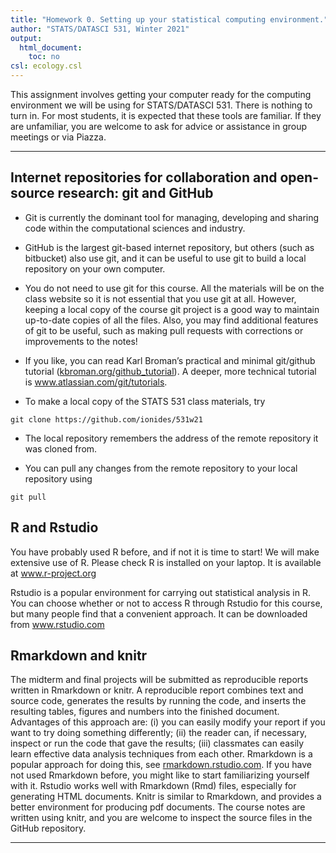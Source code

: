 ```yaml
---
title: "Homework 0. Setting up your statistical computing environment."
author: "STATS/DATASCI 531, Winter 2021"
output:
  html_document:
    toc: no
csl: ecology.csl
---
```


This assignment involves getting your computer ready for the computing environment we will be using for STATS/DATASCI 531. There is nothing to turn in. For most students, it is expected that these tools are familiar. If they are unfamiliar, you are welcome to ask for advice or assistance in group meetings or via Piazza.

----------------------

## Internet repositories for collaboration and open-source research: git and GitHub

* Git is currently the dominant tool for managing, developing and sharing code within the computational sciences and industry. 

* GitHub is the largest git-based internet repository, but others (such as bitbucket) also use git, and it can be useful to use git to build a local repository on your own computer. 

* You do not need to use git for this course. All the materials will be on the class website so it is not essential that you use git at all. However, keeping a local copy of the course git project is a good way to maintain up-to-date copies of all the files. Also, you may find additional features of git to be useful, such as making pull requests with corrections or improvements to the notes!

* If you like, you can read Karl Broman's practical and minimal git/github tutorial ([kbroman.org/github_tutorial](http://kbroman.org/github_tutorial/)). A deeper, more technical tutorial is [www.atlassian.com/git/tutorials](https://www.atlassian.com/git/tutorials/).

* To make a local copy of the STATS 531 class materials, try

```
git clone https://github.com/ionides/531w21
```

* The local repository remembers the address of the remote repository it was cloned from.

* You can pull any changes from the remote repository to your local repository using

```
git pull
``` 


## R and Rstudio

You have probably used R before, and if not it is time to start! We will make extensive use of R. Please check R is installed on your laptop. It is available at [www.r-project.org](https://www.r-project.org)

Rstudio is a popular environment for carrying out statistical analysis in R. You can choose whether or not to access R through Rstudio for this course, but many people find that a convenient approach. It can be downloaded from [www.rstudio.com](https://www.rstudio.com)

## Rmarkdown and knitr

The midterm and final projects will be submitted as reproducible reports written in Rmarkdown or knitr. A reproducible report combines text and source code, generates the results by running the code, and inserts the resulting tables, figures and numbers into the finished document. Advantages of this approach are: (i) you can easily modify your report if you want to try doing something differently; (ii) the reader can, if necessary, inspect or run the code that gave the results; (iii) classmates can easily learn effective data analysis techniques from each other. Rmarkdown is a popular approach for doing this, see [rmarkdown.rstudio.com](http://rmarkdown.rstudio.com). If you have not used Rmarkdown before, you might like to start familiarizing yourself with it. Rstudio works well with Rmarkdown (Rmd) files, especially for generating HTML documents. Knitr is similar to Rmarkdown, and provides a better environment for producing pdf documents. The course notes are written using knitr, and you are welcome to inspect the source files in the GitHub repository.

------
